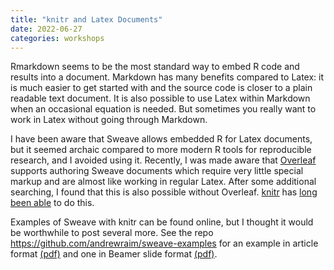 ```yaml
---
title: "knitr and Latex Documents"
date: 2022-06-27
categories: workshops
---
```


Rmarkdown seems to be the most standard way to embed R code and results into a
document. Markdown has many benefits compared to Latex: it is much easier to
get started with and the source code is closer to a plain readable text
document. It is also possible to use Latex within Markdown when an occasional
equation is needed. But sometimes you really want to work in Latex without
going through Markdown.

I have been aware that Sweave allows embedded R for Latex documents, but it
seemed archaic compared to more modern R tools for reproducible research, and I
avoided using it. Recently, I was made aware that
[Overleaf](https://www.overleaf.com/learn/latex/Knitr) supports authoring
Sweave documents which require very little special markup and are almost like
working in regular Latex. After some additional searching, I found that this is
also possible without Overleaf.
[knitr](https://CRAN.R-project.org/package=knitr) has [
long been able](https://yihui.org/knitr/demo/sweave/) to do this.

Examples of Sweave with knitr can be found online, but I thought it would be
worthwhile to post several more. See the repo 
<https://github.com/andrewraim/sweave-examples>
for an example in article format
[(pdf)](https://github.com/andrewraim/sweave-examples/raw/master/article/article-knitr.pdf)
and one in Beamer slide format
[(pdf)](https://github.com/andrewraim/sweave-examples/raw/master/slides/slides-knitr.pdf).


